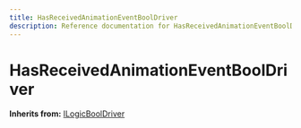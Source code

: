 ```yaml
---
title: HasReceivedAnimationEventBoolDriver
description: Reference documentation for HasReceivedAnimationEventBoolDriver meta class
---
```



# HasReceivedAnimationEventBoolDriver

**Inherits from:** [ILogicBoolDriver](/classes/ilogicbooldriver)

<ClassDetails file="/db/classes/HasReceivedAnimationEventBoolDriver.4081300ae7fd.json" />
